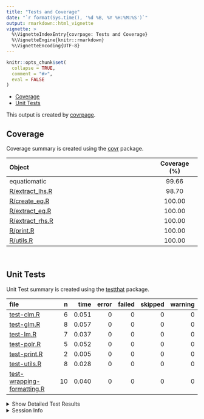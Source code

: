 ```yaml
---
title: "Tests and Coverage"
date: "`r format(Sys.time(), '%d %B, %Y %H:%M:%S')`"
output: rmarkdown::html_vignette
vignette: >
  %\VignetteIndexEntry{covrpage: Tests and Coverage}
  %\VignetteEngine{knitr::rmarkdown}
  %\VignetteEncoding{UTF-8}
---
```

  
```r
knitr::opts_chunk$set(
  collapse = TRUE,
  comment = "#>",
  eval = FALSE
)
```

<!--- Placeholder for tests/README.md Do Not Edit--->
  - [Coverage](#coverage)
  - [Unit Tests](#unit-tests)

This output is created by
[covrpage](https://github.com/yonicd/covrpage).

## Coverage

Coverage summary is created using the
[covr](https://github.com/r-lib/covr) package.

| Object                                 | Coverage (%) |
| :------------------------------------- | :----------: |
| equatiomatic                           |    99.66     |
| [R/extract\_lhs.R](https://github.com/datalorax/equatiomatic/blob/master/R/extract_lhs.R) |    98.70     |
| [R/create\_eq.R](https://github.com/datalorax/equatiomatic/blob/master/R/create_eq.R)     |    100.00    |
| [R/extract\_eq.R](https://github.com/datalorax/equatiomatic/blob/master/R/extract_eq.R)   |    100.00    |
| [R/extract\_rhs.R](https://github.com/datalorax/equatiomatic/blob/master/R/extract_rhs.R) |    100.00    |
| [R/print.R](https://github.com/datalorax/equatiomatic/blob/master/R/print.R)              |    100.00    |
| [R/utils.R](https://github.com/datalorax/equatiomatic/blob/master/R/utils.R)              |    100.00    |

<br>

## Unit Tests

Unit Test summary is created using the
[testthat](https://github.com/r-lib/testthat) package.

| file                                                              |  n |  time | error | failed | skipped | warning |
| :---------------------------------------------------------------- | -: | ----: | ----: | -----: | ------: | ------: |
| [test-clm.R](https://github.com/datalorax/equatiomatic/blob/master/tests/testthat/test-clm.R)                                 |  6 | 0.051 |     0 |      0 |       0 |       0 |
| [test-glm.R](https://github.com/datalorax/equatiomatic/blob/master/tests/testthat/test-glm.R)                                 |  8 | 0.057 |     0 |      0 |       0 |       0 |
| [test-lm.R](https://github.com/datalorax/equatiomatic/blob/master/tests/testthat/test-lm.R)                                   |  7 | 0.037 |     0 |      0 |       0 |       0 |
| [test-polr.R](https://github.com/datalorax/equatiomatic/blob/master/tests/testthat/test-polr.R)                               |  5 | 0.052 |     0 |      0 |       0 |       0 |
| [test-print.R](https://github.com/datalorax/equatiomatic/blob/master/tests/testthat/test-print.R)                             |  2 | 0.005 |     0 |      0 |       0 |       0 |
| [test-utils.R](https://github.com/datalorax/equatiomatic/blob/master/tests/testthat/test-utils.R)                             |  8 | 0.028 |     0 |      0 |       0 |       0 |
| [test-wrapping-formatting.R](https://github.com/datalorax/equatiomatic/blob/master/tests/testthat/test-wrapping-formatting.R) | 10 | 0.040 |     0 |      0 |       0 |       0 |

<details closed>

<summary> Show Detailed Test Results </summary>

| file                                                                      | context                 | test                              | status | n |  time |
| :------------------------------------------------------------------------ | :---------------------- | :-------------------------------- | :----- | -: | ----: |
| [test-clm.R](https://github.com/datalorax/equatiomatic/blob/master/tests/testthat/test-clm.R#L46_L47)                                 | CLMs                    | Ordered models with clm work      | PASS   | 5 | 0.039 |
| [test-clm.R](https://github.com/datalorax/equatiomatic/blob/master/tests/testthat/test-clm.R#L79)                                     | CLMs                    | Unsupported CLMs create a message | PASS   | 1 | 0.012 |
| [test-glm.R](https://github.com/datalorax/equatiomatic/blob/master/tests/testthat/test-glm.R#L16_L17)                                 | GLMs                    | Logistic regression works         | PASS   | 1 | 0.009 |
| [test-glm.R](https://github.com/datalorax/equatiomatic/blob/master/tests/testthat/test-glm.R#L33_L34)                                 | GLMs                    | Probit regression works           | PASS   | 2 | 0.013 |
| [test-glm.R](https://github.com/datalorax/equatiomatic/blob/master/tests/testthat/test-glm.R#L49)                                     | GLMs                    | Unsupported GLMs create a message | PASS   | 1 | 0.007 |
| [test-glm.R](https://github.com/datalorax/equatiomatic/blob/master/tests/testthat/test-glm.R#L78_L79)                                 | GLMs                    | Distribution-based equations work | PASS   | 3 | 0.019 |
| [test-glm.R](https://github.com/datalorax/equatiomatic/blob/master/tests/testthat/test-glm.R#L107)                                    | GLMs                    | Weights work                      | PASS   | 1 | 0.009 |
| [test-lm.R](https://github.com/datalorax/equatiomatic/blob/master/tests/testthat/test-lm.R#L11_L12)                                   | Linear models           | Simple lm models work             | PASS   | 3 | 0.016 |
| [test-lm.R](https://github.com/datalorax/equatiomatic/blob/master/tests/testthat/test-lm.R#L32_L33)                                   | Linear models           | Interactions work                 | PASS   | 2 | 0.011 |
| [test-lm.R](https://github.com/datalorax/equatiomatic/blob/master/tests/testthat/test-lm.R#L48_L49)                                   | Linear models           | Custom Greek works                | PASS   | 2 | 0.010 |
| [test-polr.R](https://github.com/datalorax/equatiomatic/blob/master/tests/testthat/test-polr.R#L44_L45)                               | polr                    | Ordered logistic regression works | PASS   | 5 | 0.052 |
| [test-print.R](https://github.com/datalorax/equatiomatic/blob/master/tests/testthat/test-print.R#L11_L12)                             | Printing                | Equation is printed correctly     | PASS   | 2 | 0.005 |
| [test-utils.R](https://github.com/datalorax/equatiomatic/blob/master/tests/testthat/test-utils.R#L9_L11)                              | Utility functions       | Strict mapply\_\* functions work  | PASS   | 8 | 0.028 |
| [test-wrapping-formatting.R](https://github.com/datalorax/equatiomatic/blob/master/tests/testthat/test-wrapping-formatting.R#L8_L9)   | Wrapping and formatting | Coefficient digits work correctly | PASS   | 2 | 0.010 |
| [test-wrapping-formatting.R](https://github.com/datalorax/equatiomatic/blob/master/tests/testthat/test-wrapping-formatting.R#L26_L27) | Wrapping and formatting | Wrapping works correctly          | PASS   | 8 | 0.030 |

</details>

<details>

<summary> Session Info </summary>

| Field    | Value                             |
| :------- | :-------------------------------- |
| Version  | R version 4.0.2 (2020-06-22)      |
| Platform | x86\_64-apple-darwin17.0 (64-bit) |
| Running  | macOS Catalina 10.15.6            |
| Language | en\_US                            |
| Timezone | America/Los\_Angeles              |

| Package  | Version |
| :------- | :------ |
| testthat | 2.3.2   |
| covr     | 3.5.0   |
| covrpage | 0.0.71  |

</details>

<!--- Final Status : pass --->
